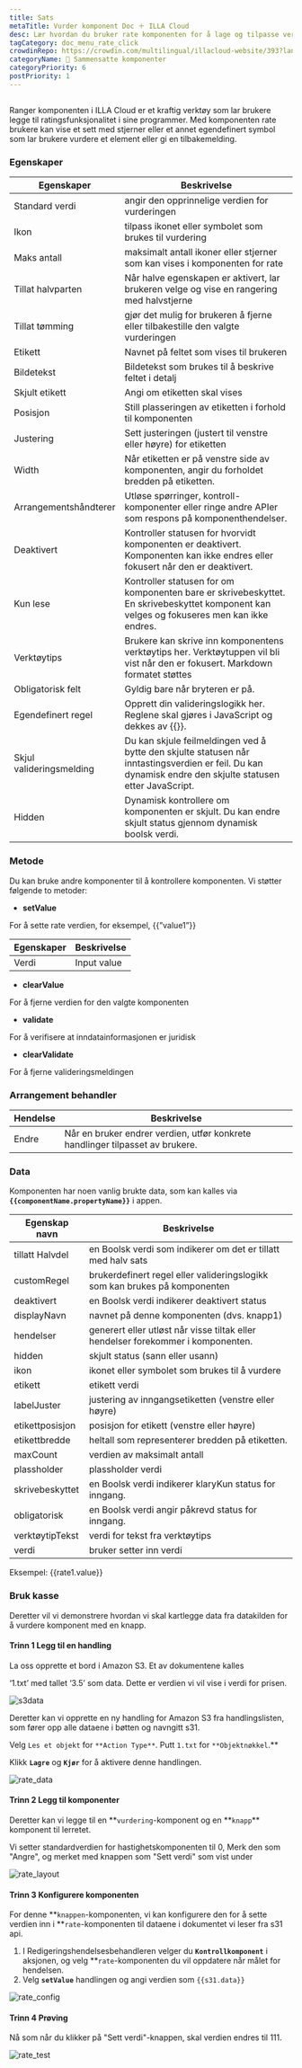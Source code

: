 ```yaml
---
title: Sats
metaTitle: Vurder komponent Doc ＋ ILLA Cloud
desc: Lær hvordan du bruker rate komponenten for å lage og tilpasse verdien for appen din i ILLA Cloud.
tagCategory: doc_menu_rate_click
crowdinRepo: https://crowdin.com/multilingual/illacloud-website/393?languages=no&filter=basic&value=0
categoryName: 🧬 Sammensatte komponenter
categoryPriority: 6
postPriority: 1
---
```


## <h2 hidden>Hva er sats?</h2>

Ranger komponenten i ILLA Cloud er et kraftig verktøy som lar brukere legge til ratingsfunksjonalitet i sine programmer. Med komponenten rate brukere kan vise et sett med stjerner eller et annet egendefinert symbol som lar brukere vurdere et element eller gi en tilbakemelding.

### Egenskaper

| Egenskaper                      | Beskrivelse                                                                                                                                                            |
| ------------------------------- | ---------------------------------------------------------------------------------------------------------------------------------------------------------------------- |
| Standard verdi                  | angir den opprinnelige verdien for vurderingen                                                                                                                         |
| Ikon                            | tilpass ikonet eller symbolet som brukes til vurdering                                                                                                                 |
| Maks antall                     | maksimalt antall ikoner eller stjerner som kan vises i komponenten for rate                                                                                            |
| Tillat halvparten               | Når halve egenskapen er aktivert, lar brukeren velge og vise en rangering med halvstjerne                                                                              |
| Tillat tømming                  | gjør det mulig for brukeren å fjerne eller tilbakestille den valgte vurderingen                                                                                        |
| Etikett                         | Navnet på feltet som vises til brukeren                                                                                                                                |
| Bildetekst                      | Bildetekst som brukes til å beskrive feltet i detalj                                                                                                                   |
| Skjult etikett                  | Angi om etiketten skal vises                                                                                                                                           |
| Posisjon                        | Still plasseringen av etiketten i forhold til komponenten                                                                                                              |
| Justering                       | Sett justeringen (justert til venstre eller høyre) for etiketten                                                                                                       |
| Width                           | Når etiketten er på venstre side av komponenten, angir du forholdet bredden på etiketten.                                                                              |
| Arrangementshåndterer           | Utløse spørringer, kontroll-komponenter eller ringe andre APIer som respons på komponenthendelser.                                                                     |
| Deaktivert                      | Kontroller statusen for hvorvidt komponenten er deaktivert. Komponenten kan ikke endres eller fokusert når den er deaktivert.                                          |
| Kun lese                        | Kontroller statusen for om komponenten bare er skrivebeskyttet. En skrivebeskyttet komponent kan velges og fokuseres men kan ikke endres.                              |
| Verktøytips                     | Brukere kan skrive inn komponentens verktøytips her. Verktøytuppen vil bli vist når den er fokusert. Markdown formatet støttes                                         |
| Obligatorisk felt               | Gyldig bare når bryteren er på.                                                                                                                                        |
| Egendefinert regel              | Opprett din valideringslogikk her. Reglene skal gjøres i JavaScript og dekkes av {{}}.                                                                                 |
| Skjul valideringsmelding        | Du kan skjule feilmeldingen ved å bytte den skjulte statusen når inntastingsverdien er feil. Du kan dynamisk endre den skjulte statusen etter JavaScript.              |
| Hidden                          | Dynamisk kontrollere om komponenten er skjult. Du kan endre skjult status gjennom dynamisk boolsk verdi.                                                               |

### Metode

Du kan bruke andre komponenter til å kontrollere komponenten. Vi støtter følgende to metoder:

-   **setValue**

For å sette rate verdien, for eksempel, {{”value1”}}

| Egenskaper | Beskrivelse |
| ---------- | ----------- |
| Verdi      | Input value |

-   **clearValue**

For å fjerne verdien for den valgte komponenten

-   **validate**

For å verifisere at inndatainformasjonen er juridisk

-   **clearValidate**

For å fjerne valideringsmeldingen

### Arrangement behandler

| Hendelse  | Beskrivelse                                                                   |
| --------- | ----------------------------------------------------------------------------- |
| Endre     | Når en bruker endrer verdien, utfør konkrete handlinger tilpasset av brukere. |

### Data

Komponenten har noen vanlig brukte data, som kan kalles via **`{{componentName.propertyName}}`** i appen.

| Egenskap navn        | Beskrivelse                                                                                   |
| -------------------- | --------------------------------------------------------------------------------------------- |
| tillatt Halvdel      | en Boolsk verdi som indikerer om det er tillatt med halv sats                                 |
| customRegel          | brukerdefinert regel eller valideringslogikk som kan brukes på komponenten                    |
| deaktivert           | en Boolsk verdi indikerer deaktivert status                                                   |
| displayNavn          | navnet på denne komponenten (dvs. knapp1)                                                     |
| hendelser            | generert eller utløst når visse tiltak eller hendelser forekommer i komponenten.              |
| hidden               | skjult status (sann eller usann)                                                              |
| ikon                 | ikonet eller symbolet som brukes til å vurdere                                                |
| etikett              | etikett verdi                                                                                 |
| labelJuster          | justering av inngangsetiketten (venstre eller høyre)                                          |
| etikettposisjon      | posisjon for etikett (venstre eller høyre)                                                    |
| etikettbredde        | heltall som representerer bredden på etiketten.                                               |
| maxCount             | verdien av maksimalt antall                                                                   |
| plassholder          | plassholder verdi                                                                             |
| skrivebeskyttet      | en Boolsk verdi indikerer klaryKun status for inngang.                                        |
| obligatorisk         | en Boolsk verdi angir påkrevd status for inngang.                                             |
| verktøytipTekst      | verdi for tekst fra verktøytips                                                               |
| verdi                | bruker setter inn verdi                                                                       |

Eksempel: {{rate1.value}}

### Bruk kasse

Deretter vil vi demonstrere hvordan vi skal kartlegge data fra datakilden for å vurdere komponent med en knapp.

#### Trinn 1 Legg til en handling

La oss opprette et bord i Amazon S3. Et av dokumentene kalles

‘1.txt’ med tallet ‘3.5’ som data. Dette er verdien vi vil vise i verdi for prisen.

![s3data](https://cdn.illacloud.com/official-website/img/official-site/components/s3data.jpg)

Deretter kan vi opprette en ny handling for Amazon S3 fra handlingslisten, som fører opp alle dataene i bøtten og navngitt s31.

Velg `Les et objekt` for `**Action Type**`. Putt `1.txt` for `**Objektnøkkel`.\*\*

Klikk **`Lagre`** og **`Kjør`** for å aktivere denne handlingen.

![rate_data](https://cdn.illacloud.com/official-website/img/official-site/components/rate_data.jpg)

#### Trinn 2 Legg til komponenter

Deretter kan vi legge til en **`vurdering`-komponent og en **`knapp`\*\* komponent til lerretet.

Vi setter standardverdien for hastighetskomponenten til 0, Merk den som "Angre", og merket med knappen som "Sett verdi" som vist under

![rate_layout](https://cdn.illacloud.com/official-website/img/official-site/components/rate_layout.jpg)

#### Trinn 3 Konfigurere komponenten

For denne **`knappen`-komponenten, vi kan konfigurere den for å sette verdien inn i **`rate`-komponenten til dataene i dokumentet vi leser fra s31 api.

1.  I Redigeringshendelsesbehandleren velger du **`Kontrollkomponent`** i aksjonen, og velg \*\*`rate`-komponenten du vil oppdatere når målet for hendelsen.
2.  Velg **`setValue`** handlingen og angi verdien som `{{s31.data}}`

![rate_config](https://cdn.illacloud.com/official-website/img/official-site/components/rate_config.jpg)

#### Trinn 4 Prøving

Nå som når du klikker på "Sett verdi"-knappen, skal verdien endres til 111.

![rate_test](https://cdn.illacloud.com/official-website/img/official-site/components/rate_test.jpg)

